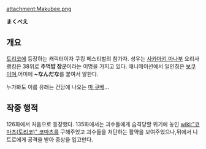 attachment:Makubee.png

'''まくべえ'''

== 개요 ==
[[토리코]]에 등장하는 캐릭터이자 쿠킹 페스티벌의 참가자. 성우는 [[사카마키 마나부]]
요리사 랭킹은 38위로 '''주먹밥 장군'''이라는 이명을 가지고 있다.
애니메이션에서 일인칭은 [[보쿠]]이며,어미에 '''~なんだな'''를 붙여서 말한다.

누가봐도 이름 유래는 건담에 나오는 [[마 쿠베]]...

== 작중 행적 ==
126화에서 처음으로 등장했다.
135화에서는 괴수들에게 습격당할 위기에 놓인 [[wiki:"코마츠(토리코)" 코마츠]]를 구해주었고 괴수들을 처단하는 활약을 보여주었으나,뒤에서 니트로에게 공격을 받아 중상을 입고만다.

